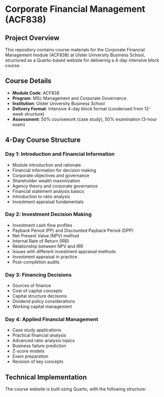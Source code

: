 # Corporate Financial Management (ACF838)

## Project Overview
This repository contains course materials for the Corporate Financial Management module (ACF838) at Ulster University Business School, structured as a Quarto-based website for delivering a 4-day intensive block course.

## Course Details
- **Module Code**: ACF838
- **Program**: MSc Management and Corporate Governance
- **Institution**: Ulster University Business School
- **Delivery Format**: Intensive 4-day block format (condensed from 12-week structure)
- **Assessment**: 50% coursework (case study), 50% examination (3-hour exam)

## 4-Day Course Structure

### Day 1: Introduction and Financial Information
- Module introduction and rationale
- Financial information for decision making
- Corporate objectives and governance
- Shareholder wealth maximization
- Agency theory and corporate governance
- Financial statement analysis basics
- Introduction to ratio analysis
- Investment appraisal fundamentals

### Day 2: Investment Decision Making
- Investment cash flow profiles
- Payback Period (PP) and Discounted Payback Period (DPP)
- Net Present Value (NPV) method
- Internal Rate of Return (IRR)
- Relationship between NPV and IRR
- Issues with different investment appraisal methods
- Investment appraisal in practice
- Post-completion audits

### Day 3: Financing Decisions
- Sources of finance
- Cost of capital concepts
- Capital structure decisions
- Dividend policy considerations
- Working capital management

### Day 4: Applied Financial Management
- Case study applications
- Practical financial analysis
- Advanced ratio analysis topics
- Business failure prediction
- Z-score models
- Exam preparation
- Revision of key concepts

## Technical Implementation

The course website is built using Quarto, with the following structure: